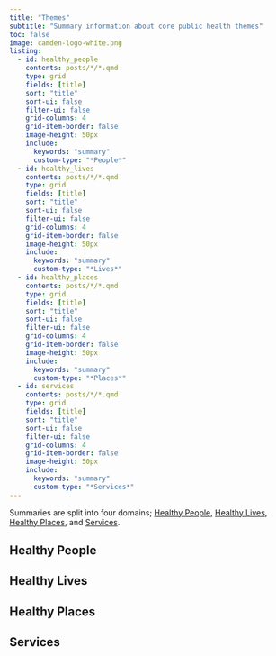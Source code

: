 ```yaml
---
title: "Themes"
subtitle: "Summary information about core public health themes"
toc: false
image: camden-logo-white.png
listing:
  - id: healthy_people
    contents: posts/*/*.qmd
    type: grid
    fields: [title]  
    sort: "title"
    sort-ui: false
    filter-ui: false
    grid-columns: 4
    grid-item-border: false
    image-height: 50px
    include:
      keywords: "summary" 
      custom-type: "*People*"
  - id: healthy_lives
    contents: posts/*/*.qmd
    type: grid
    fields: [title]  
    sort: "title"
    sort-ui: false
    filter-ui: false
    grid-columns: 4
    grid-item-border: false
    image-height: 50px
    include:
      keywords: "summary" 
      custom-type: "*Lives*"
  - id: healthy_places
    contents: posts/*/*.qmd
    type: grid
    fields: [title]  
    sort: "title"
    sort-ui: false
    filter-ui: false
    grid-columns: 4
    grid-item-border: false
    image-height: 50px
    include:
      keywords: "summary" 
      custom-type: "*Places*"
  - id: services
    contents: posts/*/*.qmd
    type: grid
    fields: [title]  
    sort: "title"
    sort-ui: false
    filter-ui: false
    grid-columns: 4
    grid-item-border: false
    image-height: 50px
    include:
      keywords: "summary" 
      custom-type: "*Services*"
---
```


Summaries are split into four domains; [Healthy People], [Healthy Lives], [Healthy Places], and [Services].

## Healthy People

::: {#healthy_people}
:::

## Healthy Lives

::: {#healthy_lives}
:::

## Healthy Places

::: {#healthy_places}
:::

## Services

::: {#services}
:::
